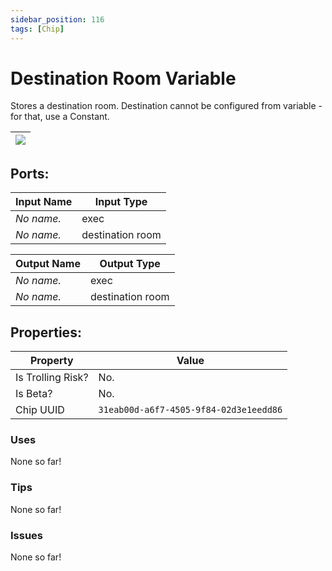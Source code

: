 ```yaml
---
sidebar_position: 116
tags: [Chip]
---
```


# Destination Room Variable


Stores a destination room. Destination cannot be configured from variable - for that, use a Constant.

| ![](https://images-ext-2.discordapp.net/external/MPmIaQzlEPmgGWlgi-WxBBXt0Bjv_zWPkg1y1f_sy3s/https/www.recroomcircuits.com/image/circuit/absolute-value?width=206&height=108) |
|-----|

## Ports:

| Input Name | Input Type |
|-----------|-----------|
| *No name.* | exec |
| *No name.* | destination room |

| Output Name | Output Type |
|-----------|-----------|
| *No name.* | exec |
| *No name.* | destination room |

## Properties:

| Property  | Value |
|-------------------|-----------|
| Is Trolling Risk? | No. |
| Is Beta? | No. |
| Chip UUID | `31eab00d-a6f7-4505-9f84-02d3e1eedd86` |

### Uses

None so far!

### Tips

None so far!

### Issues

None so far!